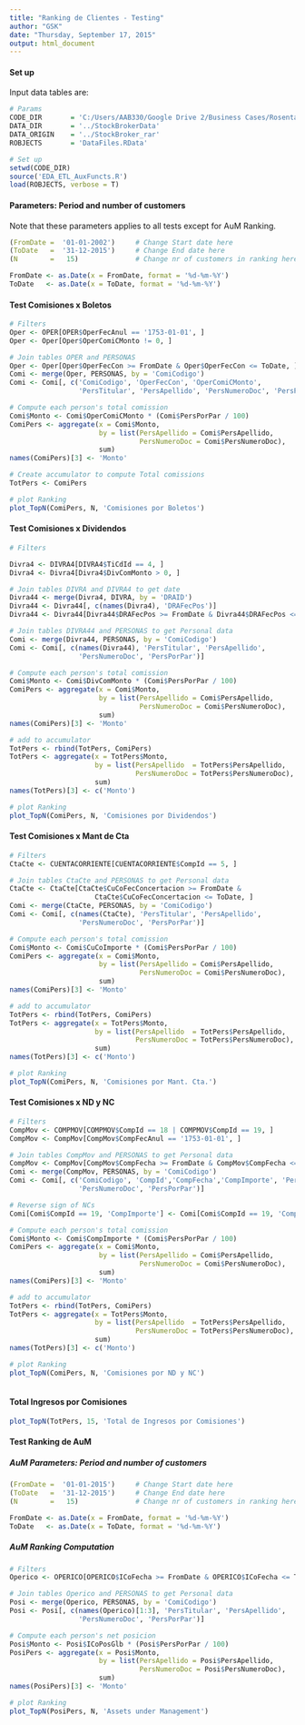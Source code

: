 ```yaml
---
title: "Ranking de Clientes - Testing"
author: "GSK"
date: "Thursday, September 17, 2015"
output: html_document
---
```


#### Set up

Input data tables are:

```r

# Params
CODE_DIR       = 'C:/Users/AAB330/Google Drive 2/Business Cases/Rosental/BI/StockBroker_code' 
DATA_DIR       = '../StockBrokerData'
DATA_ORIGIN    = '../StockBroker_rar'
ROBJECTS       = 'DataFiles.RData'

# Set up
setwd(CODE_DIR)
source('EDA_ETL_AuxFuncts.R')
load(ROBJECTS, verbose = T)

``` 

#### Parameters: Period and number of customers
Note that these parameters applies to all tests except for AuM Ranking.

```r

(FromDate =  '01-01-2002')     # Change Start date here
(ToDate   =  '31-12-2015')     # Change End date here
(N        =   15)              # Change nr of customers in ranking here

FromDate <- as.Date(x = FromDate, format = '%d-%m-%Y')
ToDate   <- as.Date(x = ToDate, format = '%d-%m-%Y')

```


#### Test Comisiones x Boletos

```r

# Filters
Oper <- OPER[OPER$OperFecAnul == '1753-01-01', ]
Oper <- Oper[Oper$OperComiCMonto != 0, ]

# Join tables OPER and PERSONAS
Oper <- Oper[Oper$OperFecCon >= FromDate & Oper$OperFecCon <= ToDate, ]
Comi <- merge(Oper, PERSONAS, by = 'ComiCodigo')
Comi <- Comi[, c('ComiCodigo', 'OperFecCon', 'OperComiCMonto', 
                 'PersTitular', 'PersApellido', 'PersNumeroDoc', 'PersPorPar')]

# Compute each person's total comission 
Comi$Monto <- Comi$OperComiCMonto * (Comi$PersPorPar / 100)  
ComiPers <- aggregate(x = Comi$Monto,
                      by = list(PersApellido = Comi$PersApellido, 
                                PersNumeroDoc = Comi$PersNumeroDoc),
                      sum)
names(ComiPers)[3] <- 'Monto'

# Create accumulator to compute Total comissions
TotPers <- ComiPers 

# plot Ranking
plot_TopN(ComiPers, N, 'Comisiones por Boletos')

```


#### Test Comisiones x Dividendos

```r

# Filters

Divra4 <- DIVRA4[DIVRA4$TiCdId == 4, ]
Divra4 <- Divra4[Divra4$DivComMonto > 0, ]

# Join tables DIVRA and DIVRA4 to get date
Divra44 <- merge(Divra4, DIVRA, by = 'DRAID')
Divra44 <- Divra44[, c(names(Divra4), 'DRAFecPos')]
Divra44 <- Divra44[Divra44$DRAFecPos >= FromDate & Divra44$DRAFecPos <= ToDate, ]

# Join tables DIVRA44 and PERSONAS to get Personal data
Comi <- merge(Divra44, PERSONAS, by = 'ComiCodigo')
Comi <- Comi[, c(names(Divra44), 'PersTitular', 'PersApellido', 
                 'PersNumeroDoc', 'PersPorPar')]

# Compute each person's total comission 
Comi$Monto <- Comi$DivComMonto * (Comi$PersPorPar / 100)  
ComiPers <- aggregate(x = Comi$Monto,
                      by = list(PersApellido = Comi$PersApellido, 
                                PersNumeroDoc = Comi$PersNumeroDoc),
                      sum)
names(ComiPers)[3] <- 'Monto'

# add to accumulator
TotPers <- rbind(TotPers, ComiPers)
TotPers <- aggregate(x = TotPers$Monto,  
                     by = list(PersApellido  = TotPers$PersApellido, 
                               PersNumeroDoc = TotPers$PersNumeroDoc), 
                     sum)
names(TotPers)[3] <- c('Monto')

# plot Ranking
plot_TopN(ComiPers, N, 'Comisiones por Dividendos')

```


#### Test Comisiones x Mant de Cta 

```r

# Filters
CtaCte <- CUENTACORRIENTE[CUENTACORRIENTE$CompId == 5, ]

# Join tables CtaCte and PERSONAS to get Personal data
CtaCte <- CtaCte[CtaCte$CuCoFecConcertacion >= FromDate & 
                     CtaCte$CuCoFecConcertacion <= ToDate, ]
Comi <- merge(CtaCte, PERSONAS, by = 'ComiCodigo')
Comi <- Comi[, c(names(CtaCte), 'PersTitular', 'PersApellido', 
                 'PersNumeroDoc', 'PersPorPar')]

# Compute each person's total comission 
Comi$Monto <- Comi$CuCoImporte * (Comi$PersPorPar / 100)  
ComiPers <- aggregate(x = Comi$Monto,
                      by = list(PersApellido = Comi$PersApellido, 
                                PersNumeroDoc = Comi$PersNumeroDoc),
                      sum)
names(ComiPers)[3] <- 'Monto'

# add to accumulator
TotPers <- rbind(TotPers, ComiPers)
TotPers <- aggregate(x = TotPers$Monto,  
                     by = list(PersApellido  = TotPers$PersApellido, 
                               PersNumeroDoc = TotPers$PersNumeroDoc), 
                     sum)
names(TotPers)[3] <- c('Monto')

# plot Ranking
plot_TopN(ComiPers, N, 'Comisiones por Mant. Cta.')

```


#### Test Comisiones x ND y NC 

```r

# Filters
CompMov <- COMPMOV[COMPMOV$CompId == 18 | COMPMOV$CompId == 19, ]
CompMov <- CompMov[CompMov$CompFecAnul == '1753-01-01', ]

# Join tables CompMov and PERSONAS to get Personal data
CompMov <- CompMov[CompMov$CompFecha >= FromDate & CompMov$CompFecha <= ToDate,]
Comi <- merge(CompMov, PERSONAS, by = 'ComiCodigo')
Comi <- Comi[, c('ComiCodigo', 'CompId','CompFecha','CompImporte', 'PersTitular', 'PersApellido', 
                 'PersNumeroDoc', 'PersPorPar')]

# Reverse sign of NCs
Comi[Comi$CompId == 19, 'CompImporte'] <- Comi[Comi$CompId == 19, 'CompImporte'] * (-1)

# Compute each person's total comission 
Comi$Monto <- Comi$CompImporte * (Comi$PersPorPar / 100)  
ComiPers <- aggregate(x = Comi$Monto,
                      by = list(PersApellido = Comi$PersApellido, 
                                PersNumeroDoc = Comi$PersNumeroDoc),
                      sum)
names(ComiPers)[3] <- 'Monto'

# add to accumulator
TotPers <- rbind(TotPers, ComiPers)
TotPers <- aggregate(x = TotPers$Monto,  
                     by = list(PersApellido  = TotPers$PersApellido, 
                               PersNumeroDoc = TotPers$PersNumeroDoc), 
                     sum)
names(TotPers)[3] <- c('Monto')

# plot Ranking
plot_TopN(ComiPers, N, 'Comisiones por ND y NC')
          
```

#### Total Ingresos por Comisiones

```r
plot_TopN(TotPers, 15, 'Total de Ingresos por Comisiones')
```

#### Test Ranking de AuM  

##### AuM Parameters: Period and number of customers

```r

(FromDate =  '01-01-2015')     # Change Start date here
(ToDate   =  '31-12-2015')     # Change End date here
(N        =   15)              # Change nr of customers in ranking here

FromDate <- as.Date(x = FromDate, format = '%d-%m-%Y')
ToDate   <- as.Date(x = ToDate, format = '%d-%m-%Y')

```

##### AuM Ranking Computation

```r

# Filters
Operico <- OPERICO[OPERICO$ICoFecha >= FromDate & OPERICO$ICoFecha <= ToDate,]

# Join tables Operico and PERSONAS to get Personal data
Posi <- merge(Operico, PERSONAS, by = 'ComiCodigo')
Posi <- Posi[, c(names(Operico)[1:3], 'PersTitular', 'PersApellido', 
                 'PersNumeroDoc', 'PersPorPar')]

# Compute each person's net posicion 
Posi$Monto <- Posi$ICoPosGlb * (Posi$PersPorPar / 100)  
PosiPers <- aggregate(x = Posi$Monto,
                      by = list(PersApellido = Posi$PersApellido, 
                                PersNumeroDoc = Posi$PersNumeroDoc),
                      sum)
names(PosiPers)[3] <- 'Monto'

# plot Ranking
plot_TopN(PosiPers, N, 'Assets under Management')
          
```

